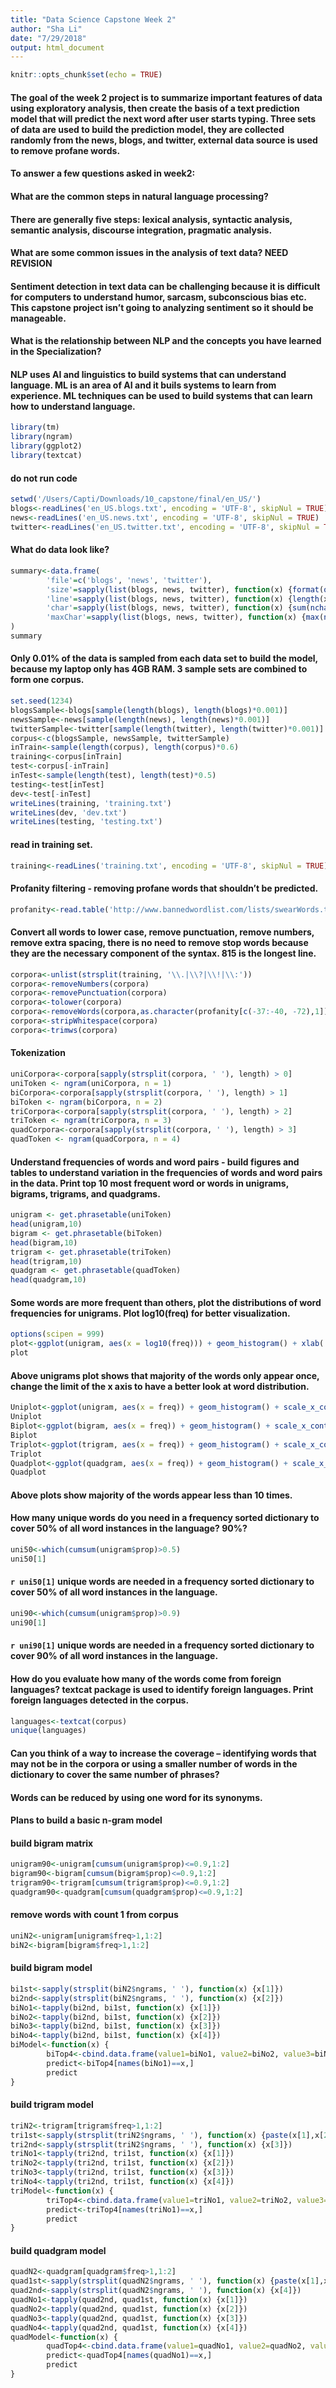 ```yaml
---
title: "Data Science Capstone Week 2"
author: "Sha Li"
date: "7/29/2018"
output: html_document
---
```


```r
knitr::opts_chunk$set(echo = TRUE)
```
#### The goal of the week 2 project is to summarize important features of data using exploratory analysis, then create the basis of a text prediction model that will predict the next word after user starts typing. Three sets of data are used to build the prediction model, they are collected randomly from the news, blogs, and twitter, external data source is used to remove profane words.

#### To answer a few questions asked in week2:
#### What are the common steps in natural language processing?
#### There are generally five steps: lexical analysis, syntactic analysis, semantic analysis, discourse integration, pragmatic analysis.
#### What are some common issues in the analysis of text data? NEED REVISION
#### Sentiment detection in text data can be challenging because it is difficult for computers to understand humor, sarcasm, subconscious bias etc. This capstone project isn't going to analyzing sentiment so it should be manageable.
#### What is the relationship between NLP and the concepts you have learned in the Specialization?
#### NLP uses AI and linguistics to build systems that can understand language. ML is an area of AI and it buils systems to learn from experience. ML techniques can be used to build systems that can learn how to understand language.

```r
library(tm)
library(ngram)
library(ggplot2)
library(textcat)
```
#### do not run code
```r
setwd('/Users/Capti/Downloads/10_capstone/final/en_US/')
blogs<-readLines('en_US.blogs.txt', encoding = 'UTF-8', skipNul = TRUE)
news<-readLines('en_US.news.txt', encoding = 'UTF-8', skipNul = TRUE)
twitter<-readLines('en_US.twitter.txt', encoding = 'UTF-8', skipNul = TRUE)
```
#### What do data look like?
```r
summary<-data.frame(
        'file'=c('blogs', 'news', 'twitter'),
        'size'=sapply(list(blogs, news, twitter), function(x) {format(object.size(x), units = 'MB')}),
        'line'=sapply(list(blogs, news, twitter), function(x) {length(x)}),
        'char'=sapply(list(blogs, news, twitter), function(x) {sum(nchar(x))}),
        'maxChar'=sapply(list(blogs, news, twitter), function(x) {max(nchar(x))})
)
summary
```
#### Only 0.01% of the data is sampled from each data set to build the model, because my laptop only has 4GB RAM. 3 sample sets are combined to form one corpus.
```r
set.seed(1234)
blogsSample<-blogs[sample(length(blogs), length(blogs)*0.001)]
newsSample<-news[sample(length(news), length(news)*0.001)]
twitterSample<-twitter[sample(length(twitter), length(twitter)*0.001)]
corpus<-c(blogsSample, newsSample, twitterSample)
inTrain<-sample(length(corpus), length(corpus)*0.6)
training<-corpus[inTrain]
test<-corpus[-inTrain]
inTest<-sample(length(test), length(test)*0.5)
testing<-test[inTest]
dev<-test[-inTest]
writeLines(training, 'training.txt')
writeLines(dev, 'dev.txt')
writeLines(testing, 'testing.txt')  
```
#### read in training set.
```r
training<-readLines('training.txt', encoding = 'UTF-8', skipNul = TRUE)
```
#### Profanity filtering - removing profane words that shouldn't be predicted.
```r
profanity<-read.table('http://www.bannedwordlist.com/lists/swearWords.txt')
```
#### Convert all words to lower case, remove punctuation, remove numbers, remove extra spacing, there is no need to remove stop words because they are the necessary component of the syntax. 815 is the longest line.
```r
corpora<-unlist(strsplit(training, '\\.|\\?|\\!|\\:'))
corpora<-removeNumbers(corpora)
corpora<-removePunctuation(corpora)
corpora<-tolower(corpora)
corpora<-removeWords(corpora,as.character(profanity[c(-37:-40, -72),1]))
corpora<-stripWhitespace(corpora)
corpora<-trimws(corpora)
```
#### Tokenization
```r
uniCorpora<-corpora[sapply(strsplit(corpora, ' '), length) > 0]
uniToken <- ngram(uniCorpora, n = 1)
biCorpora<-corpora[sapply(strsplit(corpora, ' '), length) > 1]
biToken <- ngram(biCorpora, n = 2)
triCorpora<-corpora[sapply(strsplit(corpora, ' '), length) > 2]
triToken <- ngram(triCorpora, n = 3)
quadCorpora<-corpora[sapply(strsplit(corpora, ' '), length) > 3]
quadToken <- ngram(quadCorpora, n = 4)
```
#### Understand frequencies of words and word pairs - build figures and tables to understand variation in the frequencies of words and word pairs in the data. Print top 10 most frequent word or words in unigrams, bigrams, trigrams, and quadgrams.
```r
unigram <- get.phrasetable(uniToken)
head(unigram,10)
bigram <- get.phrasetable(biToken)
head(bigram,10)
trigram <- get.phrasetable(triToken)
head(trigram,10)
quadgram <- get.phrasetable(quadToken)
head(quadgram,10)
```
#### Some words are more frequent than others, plot the distributions of word frequencies for unigrams. Plot log10(freq) for better visualization.
```r
options(scipen = 999)
plot<-ggplot(unigram, aes(x = log10(freq))) + geom_histogram() + xlab('Unigram Frequency') + ggtitle('Unigram Word Frequency')
plot
```
#### Above unigrams plot shows that majority of the words only appear once, change the limit of the x axis to have a better look at word distribution.
```r
Uniplot<-ggplot(unigram, aes(x = freq)) + geom_histogram() + scale_x_continuous(breaks = seq(0,10,1), limits = c(0, 10)) + xlab('Unigram Frequency') + ggtitle('Unigram Word Frequency')
Uniplot
Biplot<-ggplot(bigram, aes(x = freq)) + geom_histogram() + scale_x_continuous(breaks = seq(0,10,1), limits = c(0, 10)) + xlab('Bigram Frequency') + ggtitle('Bigram Word Frequency')
Biplot
Triplot<-ggplot(trigram, aes(x = freq)) + geom_histogram() + scale_x_continuous(breaks = seq(0,10,1), limits = c(0, 10)) + xlab('Trigram Frequency') + ggtitle('Trigram Word Frequency')
Triplot
Quadplot<-ggplot(quadgram, aes(x = freq)) + geom_histogram() + scale_x_continuous(breaks = seq(0,10,1), limits = c(0, 10)) + xlab('Quadgram Frequency') + ggtitle('Quadgram Word Frequency')
Quadplot
```
#### Above plots show majority of the words appear less than 10 times.
#### How many unique words do you need in a frequency sorted dictionary to cover 50% of all word instances in the language? 90%?
```r
uni50<-which(cumsum(unigram$prop)>0.5)
uni50[1]
```
#### `r uni50[1]` unique words are needed in a frequency sorted dictionary to cover 50% of all word instances in the language.
```r
uni90<-which(cumsum(unigram$prop)>0.9)
uni90[1]
```
#### `r uni90[1]` unique words are needed in a frequency sorted dictionary to cover 90% of all word instances in the language.
#### How do you evaluate how many of the words come from foreign languages? textcat package is used to identify foreign languages. Print foreign languages detected in the corpus.
```r
languages<-textcat(corpus)
unique(languages)
```
#### Can you think of a way to increase the coverage -- identifying words that may not be in the corpora or using a smaller number of words in the dictionary to cover the same number of phrases?
#### Words can be reduced by using one word for its synonyms.
#### Plans to build a basic n-gram model
#### build bigram matrix
```r
unigram90<-unigram[cumsum(unigram$prop)<=0.9,1:2]
bigram90<-bigram[cumsum(bigram$prop)<=0.9,1:2]
trigram90<-trigram[cumsum(trigram$prop)<=0.9,1:2]
quadgram90<-quadgram[cumsum(quadgram$prop)<=0.9,1:2]
```
#### remove words with count 1 from corpus
```r
uniN2<-unigram[unigram$freq>1,1:2]
biN2<-bigram[bigram$freq>1,1:2]
```
#### build bigram model
```r
bi1st<-sapply(strsplit(biN2$ngrams, ' '), function(x) {x[1]})
bi2nd<-sapply(strsplit(biN2$ngrams, ' '), function(x) {x[2]})
biNo1<-tapply(bi2nd, bi1st, function(x) {x[1]})
biNo2<-tapply(bi2nd, bi1st, function(x) {x[2]})
biNo3<-tapply(bi2nd, bi1st, function(x) {x[3]})
biNo4<-tapply(bi2nd, bi1st, function(x) {x[4]})
biModel<-function(x) {
        biTop4<-cbind.data.frame(value1=biNo1, value2=biNo2, value3=biNo3, value4=biNo4)
        predict<-biTop4[names(biNo1)==x,]
        predict
}
```
#### build trigram model
```r
triN2<-trigram[trigram$freq>1,1:2]
tri1st<-sapply(strsplit(triN2$ngrams, ' '), function(x) {paste(x[1],x[2])})
tri2nd<-sapply(strsplit(triN2$ngrams, ' '), function(x) {x[3]})
triNo1<-tapply(tri2nd, tri1st, function(x) {x[1]})
triNo2<-tapply(tri2nd, tri1st, function(x) {x[2]})
triNo3<-tapply(tri2nd, tri1st, function(x) {x[3]})
triNo4<-tapply(tri2nd, tri1st, function(x) {x[4]})
triModel<-function(x) {
        triTop4<-cbind.data.frame(value1=triNo1, value2=triNo2, value3=triNo3, value4=triNo4)
        predict<-triTop4[names(triNo1)==x,]
        predict
}
```
#### build quadgram model
```r
quadN2<-quadgram[quadgram$freq>1,1:2]
quad1st<-sapply(strsplit(quadN2$ngrams, ' '), function(x) {paste(x[1],x[2],x[3])})
quad2nd<-sapply(strsplit(quadN2$ngrams, ' '), function(x) {x[4]})
quadNo1<-tapply(quad2nd, quad1st, function(x) {x[1]})
quadNo2<-tapply(quad2nd, quad1st, function(x) {x[2]})
quadNo3<-tapply(quad2nd, quad1st, function(x) {x[3]})
quadNo4<-tapply(quad2nd, quad1st, function(x) {x[4]})
quadModel<-function(x) {
        quadTop4<-cbind.data.frame(value1=quadNo1, value2=quadNo2, value3=quadNo3, value4=quadNo4)
        predict<-quadTop4[names(quadNo1)==x,]
        predict
}
```
